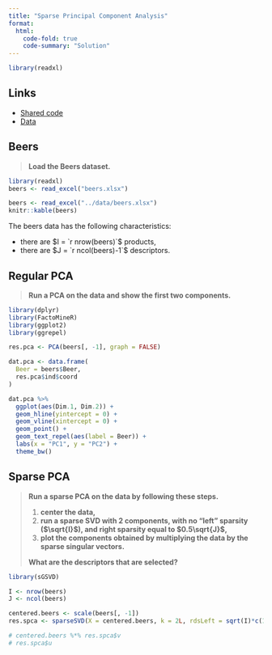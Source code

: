 ```yaml
---
title: "Sparse Principal Component Analysis"
format:
  html:
    code-fold: true
    code-summary: "Solution"
---
```


```r
library(readxl)
```


## Links

  * [Shared code](https://docs.google.com/document/d/1r6d6LNm5QZmlMsBdban5cMtH43wHc6k5KKmvIZLJxG8/edit?usp=sharing)
  * [Data](../data/beers.xlsx)
  
## Beers

> **Load the Beers dataset.**


```r
library(readxl)
beers <- read_excel("beers.xlsx")
```

```r
beers <- read_excel("../data/beers.xlsx")
knitr::kable(beers)
```

The beers data has the following characteristics: 

  * there are $I = `r nrow(beers)`$ products,
  * there are $J = `r ncol(beers)-1`$ descriptors.

## Regular PCA

> **Run a PCA on the data and show the first two components.**

```r
library(dplyr)
library(FactoMineR)
library(ggplot2)
library(ggrepel)

res.pca <- PCA(beers[, -1], graph = FALSE)

dat.pca <- data.frame(
  Beer = beers$Beer,
  res.pca$ind$coord
)

dat.pca %>%
  ggplot(aes(Dim.1, Dim.2)) +
  geom_hline(yintercept = 0) + 
  geom_vline(xintercept = 0) +
  geom_point() + 
  geom_text_repel(aes(label = Beer)) + 
  labs(x = "PC1", y = "PC2") +
  theme_bw()


```

## Sparse PCA

> **Run a sparse PCA on the data by following these steps.**
>
>   1. **center the data,**
>   2. **run a sparse SVD with 2 components, with no "left" sparsity ($\sqrt{I}$), and right sparsity equal to $0.5\sqrt{J}$,**
>   3. **plot the components obtained by multiplying the data by the sparse singular vectors.**
>
> **What are the descriptors that are selected?**

```r
library(sGSVD)

I <- nrow(beers)
J <- ncol(beers)

centered.beers <- scale(beers[, -1])
res.spca <- sparseSVD(X = centered.beers, k = 2L, rdsLeft = sqrt(I)*c(1, 1), rdsRight = 0.5*sqrt(J)*c(1, 1))

# centered.beers %*% res.spca$v
# res.spca$u
```


